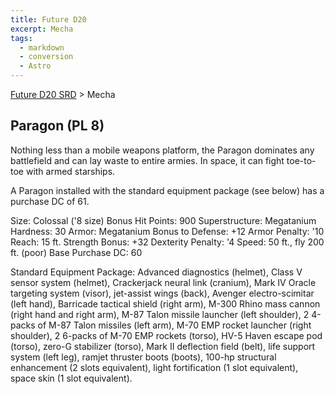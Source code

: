```yaml
---
title: Future D20
excerpt: Mecha
tags:
  - markdown
  - conversion
  - Astro
---
```






[Future D20 SRD]( / ) > Mecha




## Paragon (PL 8)


Nothing less than a mobile weapons platform, the Paragon dominates any battlefield and can lay waste to entire armies. In space, it can fight toe-to-toe with armed starships.


A Paragon installed with the standard equipment package (see below) has a purchase DC of 61.



Size: Colossal ('8 size)
Bonus Hit Points: 900
Superstructure: Megatanium
Hardness: 30
Armor: Megatanium
Bonus to Defense: +12
Armor Penalty: '10
Reach: 15 ft.
Strength Bonus: +32
Dexterity Penalty: '4
Speed: 50 ft., fly 200 ft. (poor)
Base Purchase DC: 60


Standard Equipment Package: Advanced diagnostics (helmet), Class V sensor system (helmet), Crackerjack neural link (cranium), Mark IV Oracle targeting system (visor), jet-assist wings (back), Avenger electro-scimitar (left hand), Barricade tactical shield (right arm), M-300 Rhino mass cannon (right hand and right arm), M-87 Talon missile launcher (left shoulder), 2 4-packs of M-87 Talon missiles (left arm), M-70 EMP rocket launcher (right shoulder), 2 6-packs of M-70 EMP rockets (torso), HV-5 Haven escape pod (torso), zero-G stabilizer (torso), Mark II deflection field (belt), life support system (left leg), ramjet thruster boots (boots), 100-hp structural enhancement (2 slots equivalent), light fortification (1 slot equivalent), space skin (1 slot equivalent).



